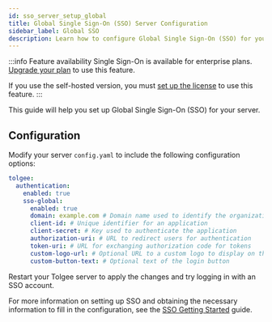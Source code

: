 ```yaml
---
id: sso_server_setup_global
title: Global Single Sign-On (SSO) Server Configuration
sidebar_label: Global SSO
description: Learn how to configure Global Single Sign-On (SSO) for your Tolgee server.
---
```


:::info Feature availability
Single Sign-On is available for enterprise plans. [Upgrade your plan](https://tolgee.io/pricing) to use this feature.

If you use the self-hosted version, you must [set up the license](/platform/self_hosting/licensing) to use this feature.
:::

This guide will help you set up Global Single Sign-On (SSO) for your server.

## Configuration

Modify your server `config.yaml` to include the following configuration options:

```yaml title="config.yaml"
tolgee:
  authentication:
    enabled: true
    sso-global:
      enabled: true
      domain: example.com # Domain name used to identify the organization on the login page
      client-id: # Unique identifier for an application
      client-secret: # Key used to authenticate the application
      authorization-uri: # URL to redirect users for authentication
      token-uri: # URL for exchanging authorization code for tokens
      custom-logo-url: # Optional URL to a custom logo to display on the login page
      custom-button-text: # Optional text of the login button
```

Restart your Tolgee server to apply the changes and try logging in with an SSO account.

For more information on setting up SSO and obtaining the necessary information to fill in the configuration, see the [SSO Getting Started](/platform/sso/sso_getting_started) guide.
